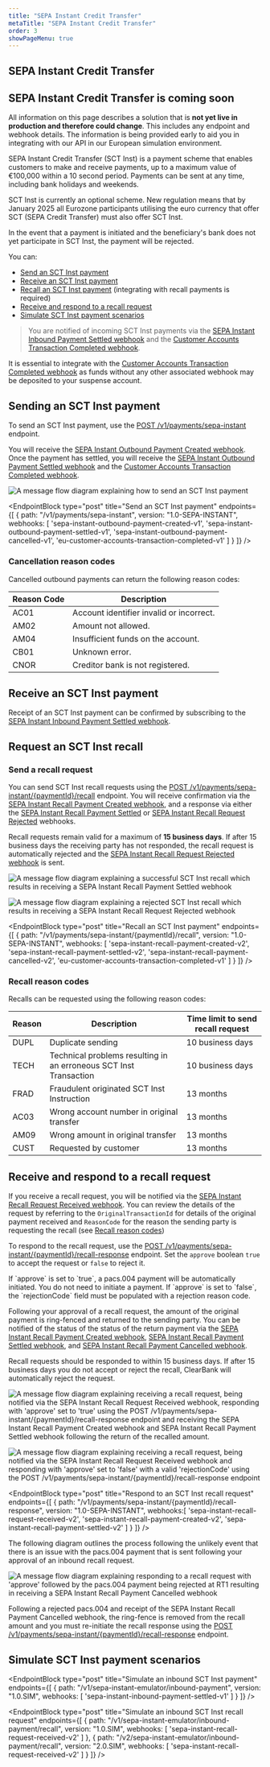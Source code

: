 ```yaml
---
title: "SEPA Instant Credit Transfer"
metaTitle: "SEPA Instant Credit Transfer"
order: 3
showPageMenu: true
---
```



## SEPA Instant Credit Transfer

<Callout colour="green">
<h2>SEPA Instant Credit Transfer is coming soon</h2>
<p>All information on this page describes a solution that is <strong>not yet live in production and therefore could change</strong>. This includes any endpoint and webhook details. The information is being provided early to aid you in integrating with our API in our European simulation environment.</p>
</Callout>

SEPA Instant Credit Transfer (SCT Inst) is a payment scheme that enables customers to make and receive payments, up to a maximum value of €100,000 within a 10 second period. Payments can be sent at any time, including bank holidays and weekends.

<Callout colour="blue">
<p>SCT Inst is currently an optional scheme. New regulation means that by January 2025 all Eurozone participants utilising the euro currency that offer SCT (SEPA Credit Transfer) must also offer SCT Inst.</p>
<p>In the event that a payment is initiated and the beneficiary's bank does not yet participate in SCT Inst, the payment will be rejected.</p>
</Callout>

You can:
- [Send an SCT Inst payment](#send-an-sct-inst-payment)
- [Receive an SCT Inst payment](#receive-an-sct-inst-payment)
- [Recall an SCT Inst payment](#recall-an-sct-inst-payment) (integrating with recall payments is required)
- [Receive and respond to a recall request](#receive-and-respond-to-a-recall-request)
- [Simulate  SCT Inst payment scenarios](#simulate-sct-inst-payment-scenarios)
> You are notified of incoming SCT Inst payments via the [SEPA Instant Inbound Payment Settled webhook](#sepa-instant-inbound-payment-settled-webhook) and the [Customer Accounts Transaction Completed webhook](#customer-accounts-transaction-completed-webhook).

<Callout colour="blue">
It is essential to integrate with the <a href="#customer-accounts-transaction-completed-webhook">Customer Accounts Transaction Completed webhook</a> as funds without any other associated webhook may be deposited to your suspense account.
</Callout>

## Sending an SCT Inst payment

To send an SCT Inst payment, use the [POST /v1/payments/sepa-instant](#send-an-sct-inst-payment) endpoint.

You will receive the [SEPA Instant Outbound Payment Created webhook](#sepa-instant-outbound-payment-created-webhook). Once the payment has settled, you will receive the [SEPA Instant Outbound Payment Settled webhook](#sepa-instant-outbound-payment-settled-webhook) and the [Customer Accounts Transaction Completed webhook](#customer-accounts-transaction-completed-webhook).

![A message flow diagram explaining how to send an SCT Inst payment](/assets/images/sct-inst-send-payment.svg)

<EndpointBlock
  type="post"
  title="Send an SCT Inst payment"
  endpoints={[
    {
      path: "/v1/payments/sepa-instant",
      version: "1.0-SEPA-INSTANT",
      webhooks: [
        'sepa-instant-outbound-payment-created-v1',
        'sepa-instant-outbound-payment-settled-v1',
        'sepa-instant-outbound-payment-cancelled-v1',
        'eu-customer-accounts-transaction-completed-v1'
      ]
    }
  ]}
/>

<WebhookPlaceholder render='sepa-instant-outbound-payment-created-v1' />
<WebhookPlaceholder render='sepa-instant-outbound-payment-settled-v1'/>
<WebhookPlaceholder render='sepa-instant-outbound-payment-cancelled-v1' />
<WebhookPlaceholder render='eu-customer-accounts-transaction-completed-v1' />

### Cancellation reason codes

Cancelled outbound payments can return the following reason codes:

| Reason Code | Description                              |
| ----------- | ---------------------------------------- |
| AC01        | Account identifier invalid or incorrect. |
| AM02        | Amount not allowed.                      |
| AM04        | Insufficient funds on the account.       |
| CB01        | Unknown error.                           |
| CNOR        | Creditor bank is not registered.         |

## Receive an SCT Inst payment

Receipt of an SCT Inst payment can be confirmed by subscribing to the [SEPA Instant Inbound Payment Settled webhook](#sepa-instant-inbound-payment-settled-webhook).

<WebhookPlaceholder render='sepa-instant-inbound-payment-settled-v1' />

## Request an SCT Inst recall

### Send a recall request

You can send SCT Inst recall requests using the [POST /v1/payments/sepa-instant/{paymentId}/recall](#recall-an-sct-inst-payment) endpoint. You will receive confirmation via the [SEPA Instant Recall Payment Created webhook](#sepa-instant-recall-payment-created-webhook), and a response via either the [SEPA Instant Recall Payment Settled](#sepa-instant-recall-payment-settled-webhook) or [SEPA Instant Recall Request Rejected](#sepa-instant-recall-request-rejected-webhook) webhooks. 

Recall requests remain valid for a maximum of **15 business days**.  If after 15 business days the receiving party has not responded, the recall request is automatically rejected and the [SEPA Instant Recall Request Rejected webhook](#sepa-instant-recall-request-rejected-webhook) is sent.

![A message flow diagram explaining a successful SCT Inst recall which results in receiving a SEPA Instant Recall Payment Settled webhook](/assets/images/sct-inst-successful-recall.svg)

![A message flow diagram explaining a rejected SCT Inst recall which results in receiving a SEPA Instant Recall Request Rejected webhook](/assets/images/sct-inst-rejected-recall.svg)

<EndpointBlock
  type="post"
  title="Recall an SCT Inst payment"
  endpoints={[
    {
      path: "/v1/payments/sepa-instant/{paymentId}/recall",
      version: "1.0-SEPA-INSTANT",
      webhooks: [
        'sepa-instant-recall-payment-created-v2',
        'sepa-instant-recall-payment-settled-v2',
        'sepa-instant-recall-payment-cancelled-v2',
        'eu-customer-accounts-transaction-completed-v1'
      ]
    }
  ]}
/>

<WebhookPlaceholder render='sepa-instant-recall-payment-settled-v2' />
<WebhookPlaceholder render='sepa-instant-recall-request-rejected-v2' />

### Recall reason codes

Recalls can be requested using the following reason codes:

| Reason | Description                                                       | Time limit to send recall request |
| ------ | ----------------------------------------------------------------- | --------------------------------- |
| DUPL   | Duplicate sending                                                 | 10 business days                  |
| TECH   | Technical problems resulting in an erroneous SCT Inst Transaction | 10 business days                  |
| FRAD   | Fraudulent originated SCT Inst Instruction                        | 13 months                         |
| AC03   | Wrong account number in original transfer                         | 13 months                         |
| AM09   | Wrong amount in original transfer                                 | 13 months                         |
| CUST   | Requested by customer                                             | 13 months                         |

## Receive and respond to a recall request

If you receive a recall request, you will be notified via the [SEPA Instant Recall Request Received webhook](#sepa-instant-recall-request-received-webhook). You can review the details of the request by referring to the `OriginalTransactionId` for details of the original payment received and `ReasonCode` for the reason the sending party is requesting the recall (see [Recall reason codes](#recall-reason-codes))

To respond to the recall request, use the [POST /v1/payments/sepa-instant/{paymentId}/recall-response](#respond-to-an-sct-inst-recall-request) endpoint. Set the `approve` boolean `true` to accept the request or `false` to reject it.

<Callout colour="blue">
If `approve` is set to `true`, a pacs.004 payment will be automatically initiated. You do not need to initiate a payment.
If `approve` is set to `false`, the `rejectionCode` field must be populated with a rejection reason code.
</Callout>

Following your approval of a recall request, the amount of the original payment is ring-fenced and returned to the sending party. You can be notified of the status of the status of the return payment via the [SEPA Instant Recall Payment Created webhook](#sepa-instant-recall-payment-created-webhook), [SEPA Instant Recall Payment Settled webhook](#sepa-instant-recall-payment-settled-webhook), and [SEPA Instant Recall Payment Cancelled webhook](#sepa-instant-recall-payment-cancelled-webhook).

Recall requests should be responded to within 15 business days. If after 15 business days you do not accept or reject the recall, ClearBank will automatically reject the request.

![A message flow diagram explaining receiving a recall request, being notified via the SEPA Instant Recall Request Received webhook, responding with 'approve' set to 'true' using the POST /v1/payments/sepa-instant/{paymentId}/recall-response endpoint and receiving the SEPA Instant Recall Payment Created webhook and SEPA Instant Recall Payment Settled webhook following the return of the recalled amount.](/assets/images/sct-inst-receive-recall-approved.svg)

![A message flow diagram explaining receiving a recall request, being notified via the SEPA Instant Recall Request Received webhook and responding with 'approve' set to 'false' with a valid 'rejectionCode' using the POST /v1/payments/sepa-instant/{paymentId}/recall-response endpoint](/assets/images/sct-inst-receive-recall-rejected.svg)

<WebhookPlaceholder render='sepa-instant-recall-request-received-v2' />

<EndpointBlock
  type="post"
  title="Respond to an SCT Inst recall request"
  endpoints={[
    {
      path: "/v1/payments/sepa-instant/{paymentId}/recall-response",
      version: "1.0-SEPA-INSTANT",
      webhooks:[
        'sepa-instant-recall-request-received-v2',
        'sepa-instant-recall-payment-created-v2',
        'sepa-instant-recall-payment-settled-v2'
      ]
    }
  ]}
/>

<WebhookPlaceholder render='sepa-instant-recall-payment-created-v2' />
<WebhookPlaceholder render='sepa-instant-recall-payment-settled-v2' />

The following diagram outlines the process following the unlikely event that there is an issue with the pacs.004 payment that is sent following your approval of an inbound recall request.

![A message flow diagram explaining responding to a recall request with 'approve' followed by the pacs.004 payment being rejected at RT1 resulting in receiving a SEPA Instant Recall Payment Cancelled webhook](/assets/images/sct-inst-recall-payment-cancelled.svg)

Following a rejected pacs.004 and receipt of the SEPA Instant Recall Payment Cancelled webhook, the ring-fence is removed from the recall amount and you must re-initiate the recall response using the [POST /v1/payments/sepa-instant/{paymentId}/recall-response](#respond-to-an-sct-inst-recall-request) endpoint.

<WebhookPlaceholder render='sepa-instant-recall-payment-cancelled-v2' />

## Simulate SCT Inst payment scenarios

<EndpointBlock
  type="post"
  title="Simulate an inbound SCT Inst payment"
  endpoints={[
    {
      path: "/v1/sepa-instant-emulator/inbound-payment",
      version: "1.0.SIM",
      webhooks: [
        'sepa-instant-inbound-payment-settled-v1'
      ]
    }
  ]}
/>

<EndpointBlock
  type="post"
  title="Simulate an inbound SCT Inst recall request"
  endpoints={[
    {
      path: "/v1/sepa-instant-emulator/inbound-payment/recall",
      version: "1.0.SIM",
      webhooks: [
        'sepa-instant-recall-request-received-v2'
      ]
    },
    {
      path: "/v2/sepa-instant-emulator/inbound-payment/recall",
      version: "2.0.SIM",
      webhooks: [
        'sepa-instant-recall-request-received-v2'
      ]
    }
  ]}
/>
